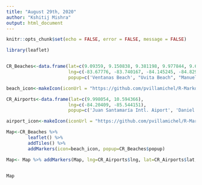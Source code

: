 ```yaml
---
title: "August 29th, 2020"
author: "Kshitij Mishra"
output: html_document
---
```


```r
knitr::opts_chunk$set(echo = FALSE, error = FALSE, message = FALSE)
```


```r
library(leaflet)


CR_Beaches<-data.frame(lat=c(9.09359, 9.150838, 9.381198, 9.977844, 9.6116902, 10.299275, 9.658377, 10.542484, 10.55096, 9.879445),
                       lng=c(-83.67776, -83.740167, -84.145245, -84.829421, -84.629272, -85.837106, -82.773177, -83.502355, -85.699818, -85.518415),
                       popup=c('Ventanas Beach', "Uvita Beach", "Manuel Antonio Beach", "Puntarenas", "Jacó Beach", "Tamarindo beach", "Puerto Viejo", "Tortuguero", "Del Coco Beach", "Samara Beach"))

beach_icon<-makeIcon(iconUrl = "https://github.com/pvillamichel/R-Markdown-and-Leaflet/blob/master/beach_pin.png?raw=true", iconWidth = 60, iconHeight = 60, iconAnchorX = 30, iconAnchorY = 60)

CR_Airports<-data.frame(lat=c(9.998054, 10.594366),
                       lng=c(-84.20409, -85.544151),
                       popup=c('Juan Santamaría Intl. Aiport', 'Daniel Oduber Intl. Airport'))

airport_icon<-makeIcon(iconUrl = "https://github.com/pvillamichel/R-Markdown-and-Leaflet/blob/master/airport_pin.png?raw=true", iconWidth = 60, iconHeight = 60, iconAnchorX = 30, iconAnchorY = 60)

Map<-CR_Beaches %>%
        leaflet() %>%
        addTiles() %>%
        addMarkers(icon=beach_icon, popup=CR_Beaches$popup)

Map<- Map %>% addMarkers(Map, lng=CR_Airports$lng, lat=CR_Airports$lat, popup = CR_Airports$popup, icon=airport_icon)


Map

```

